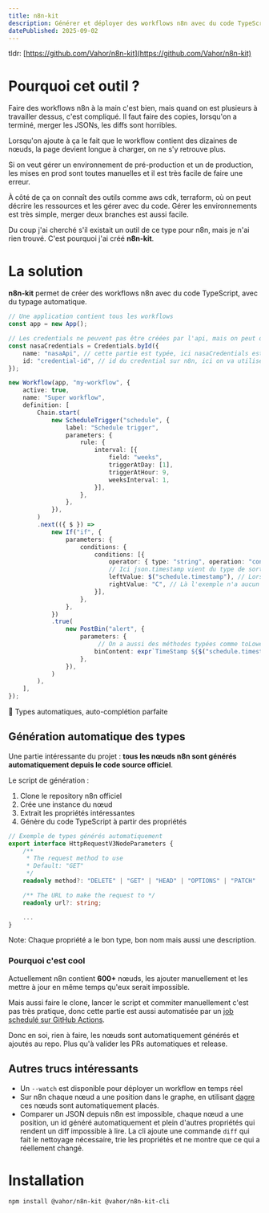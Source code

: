 ```yaml
---
title: n8n-kit
description: Générer et déployer des workflows n8n avec du code TypeScript.
datePublished: 2025-09-02
---
```


tldr: [https://github.com/Vahor/n8n-kit](https://github.com/Vahor/n8n-kit)

# Pourquoi cet outil ?

Faire des workflows n8n à la main c'est bien, mais quand on est plusieurs à travailler dessus, c'est compliqué.
Il faut faire des copies, lorsqu'on a terminé, merger les JSONs, les diffs sont horribles.

Lorsqu'on ajoute à ça le fait que le workflow contient des dizaines de nœuds, la page devient longue à charger, on ne s'y retrouve plus.

Si on veut gérer un environnement de pré-production et un de production, les mises en prod sont toutes manuelles et il est très facile de faire une erreur.


À côté de ça on connaît des outils comme aws cdk, terraform, où on peut décrire les ressources et les gérer avec du code. Gérer les environnements est très simple, merger deux branches est aussi facile.

Du coup j'ai cherché s'il existait un outil de ce type pour n8n, mais je n'ai rien trouvé. C'est pourquoi j'ai créé **n8n-kit**.

# La solution

**n8n-kit** permet de créer des workflows n8n avec du code TypeScript, avec du typage automatique.

```typescript
// Une application contient tous les workflows
const app = new App();

// Les credentials ne peuvent pas être créées par l'api, mais on peut quand même les typer
const nasaCredentials = Credentials.byId({
    name: "nasaApi", // cette partie est typée, ici nasaCredentials est de type NasaApiCredentials. Si un nœud attend un autre type il y a une erreur
    id: "credential-id", // id du credential sur n8n, ici on va utiliser une variable d'env
});

new Workflow(app, "my-workflow", {
    active: true,
    name: "Super workflow",
    definition: [
        Chain.start(
            new ScheduleTrigger("schedule", {
                label: "Schedule trigger",
                parameters: {
                    rule: {
                        interval: [{
                            field: "weeks",
                            triggerAtDay: [1],
                            triggerAtHour: 9,
                            weeksInterval: 1,
                        }],
                    },
                },
            }),
        )
        .next(({ $ }) =>
            new If("if", {
                parameters: {
                    conditions: {
                        conditions: [{
                            operator: { type: "string", operation: "contains" },
                            // Ici json.timestamp vient du type de sortie du nœud ScheduleTrigger. Si on utilise un autre nœud ou une autre clé, il y a une erreur
                            leftValue: $("schedule.timestamp"), // Lors du build ce sera remplacé par ={{ $('Schedule trigger').item.json.timestamp }}
                            rightValue: "C", // Là l'exemple n'a aucun sens
                        }],
                    },
                },
            })
            .true(
                new PostBin("alert", {
                    parameters: {
                         // On a aussi des méthodes typées comme toLowerCase() => ={{ $('Schedule trigger').item.schedule.timestamp.toLowerCase() }}
                        binContent: expr`TimeStamp ${$("schedule.timestamp").toLowerCase()}`,
                    },
                }),
            )
        ),
    ],
});
```

🎉 Types automatiques, auto-complétion parfaite

## Génération automatique des types

Une partie intéressante du projet : **tous les nœuds n8n sont générés automatiquement depuis le code source officiel**.

Le script de génération :
1. Clone le repository n8n officiel
2. Crée une instance du nœud
3. Extrait les propriétés intéressantes
4. Génère du code TypeScript à partir des propriétés

```typescript
// Exemple de types générés automatiquement
export interface HttpRequestV3NodeParameters {
    /**
     * The request method to use
     * Default: "GET"
     */
    readonly method?: "DELETE" | "GET" | "HEAD" | "OPTIONS" | "PATCH" | "POST" | "PUT";

    /** The URL to make the request to */
    readonly url?: string;

    ...
}
```

Note: Chaque propriété a le bon type, bon nom mais aussi une description.

### Pourquoi c'est cool

Actuellement n8n contient **600+** nœuds, les ajouter manuellement et les mettre à jour en même temps qu'eux serait impossible.

Mais aussi faire le clone, lancer le script et commiter manuellement c'est pas très pratique, donc cette partie est aussi automatisée par un [job schedulé sur GitHub Actions](https://github.com/Vahor/n8n-kit/blob/main/.github/workflows/automatic-n8n-update.yml).

Donc en soi, rien à faire, les nœuds sont automatiquement générés et ajoutés au repo. Plus qu'à valider les PRs automatiques et release.


## Autres trucs intéressants

- Un `--watch` est disponible pour déployer un workflow en temps réel
- Sur n8n chaque nœud a une position dans le graphe, en utilisant [dagre](https://github.com/dagrejs/dagre) ces nœuds sont automatiquement placés.
- Comparer un JSON depuis n8n est impossible, chaque nœud a une position, un id généré automatiquement et plein d'autres propriétés qui rendent un diff impossible à lire. La cli ajoute une commande `diff` qui fait le nettoyage nécessaire, trie les propriétés et ne montre que ce qui a réellement changé.

# Installation

```bash
npm install @vahor/n8n-kit @vahor/n8n-kit-cli
```

